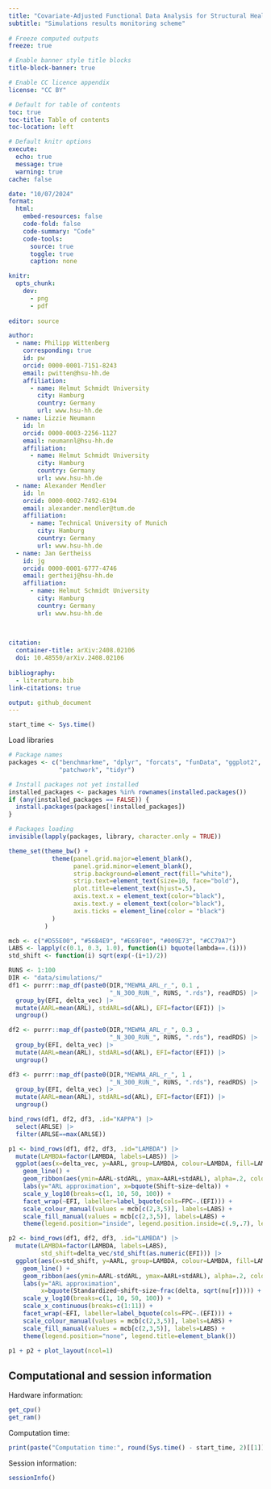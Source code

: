 ```yaml
---
title: "Covariate-Adjusted Functional Data Analysis for Structural Health Monitoring"
subtitle: "Simulations results monitoring scheme"
        
# Freeze computed outputs
freeze: true

# Enable banner style title blocks
title-block-banner: true

# Enable CC licence appendix
license: "CC BY"

# Default for table of contents
toc: true
toc-title: Table of contents
toc-location: left

# Default knitr options
execute:
  echo: true
  message: true
  warning: true
cache: false

date: "10/07/2024" 
format:
  html:
    embed-resources: false
    code-fold: false
    code-summary: "Code"
    code-tools:
      source: true
      toggle: true
      caption: none

knitr:
  opts_chunk:
    dev:
      - png
      - pdf
      
editor: source

author:
  - name: Philipp Wittenberg
    corresponding: true
    id: pw
    orcid: 0000-0001-7151-8243
    email: pwitten@hsu-hh.de
    affiliation: 
      - name: Helmut Schmidt University
        city: Hamburg
        country: Germany
        url: www.hsu-hh.de
  - name: Lizzie Neumann
    id: ln
    orcid: 0000-0003-2256-1127
    email: neumannl@hsu-hh.de
    affiliation: 
      - name: Helmut Schmidt University
        city: Hamburg
        country: Germany
        url: www.hsu-hh.de
  - name: Alexander Mendler
    id: ln
    orcid: 0000-0002-7492-6194
    email: alexander.mendler@tum.de
    affiliation: 
      - name: Technical University of Munich
        city: Hamburg
        country: Germany
        url: www.hsu-hh.de
  - name: Jan Gertheiss
    id: jg
    orcid: 0000-0001-6777-4746
    email: gertheij@hsu-hh.de
    affiliation: 
      - name: Helmut Schmidt University
        city: Hamburg
        country: Germany
        url: www.hsu-hh.de        
        
        

citation: 
  container-title: arXiv:2408.02106
  doi: 10.48550/arXiv.2408.02106
  
bibliography:
  - literature.bib
link-citations: true

output: github_document
---
```


```r
start_time <- Sys.time()
```

Load libraries

```r
# Package names
packages <- c("benchmarkme", "dplyr", "forcats", "funData", "ggplot2", 
              "patchwork", "tidyr")

# Install packages not yet installed
installed_packages <- packages %in% rownames(installed.packages())
if (any(installed_packages == FALSE)) {
  install.packages(packages[!installed_packages])
}

# Packages loading
invisible(lapply(packages, library, character.only = TRUE))

theme_set(theme_bw() +
            theme(panel.grid.major=element_blank(),
                  panel.grid.minor=element_blank(),
                  strip.background=element_rect(fill="white"),
                  strip.text=element_text(size=10, face="bold"),
                  plot.title=element_text(hjust=.5),
                  axis.text.x = element_text(color="black"),
                  axis.text.y = element_text(color="black"),
                  axis.ticks = element_line(color = "black")
            )
          )

mcb <- c("#D55E00", "#56B4E9", "#E69F00", "#009E73", "#CC79A7")
LABS <- lapply(c(0.1, 0.3, 1.0), function(i) bquote(lambda==.(i)))
std_shift <- function(i) sqrt(exp(-(i+1)/2))
```

```r
RUNS <- 1:100
DIR <- "data/simulations/"
df1 <- purrr::map_df(paste0(DIR,"MEWMA_ARL_r_", 0.1 , 
                            "_N_300_RUN_", RUNS, ".rds"), readRDS) |>
  group_by(EFI, delta_vec) |>
  mutate(AARL=mean(ARL), stdARL=sd(ARL), EFI=factor(EFI)) |>
  ungroup()

df2 <- purrr::map_df(paste0(DIR,"MEWMA_ARL_r_", 0.3 , 
                            "_N_300_RUN_", RUNS, ".rds"), readRDS) |>
  group_by(EFI, delta_vec) |>
  mutate(AARL=mean(ARL), stdARL=sd(ARL), EFI=factor(EFI)) |>
  ungroup()

df3 <- purrr::map_df(paste0(DIR,"MEWMA_ARL_r_", 1 , 
                            "_N_300_RUN_", RUNS, ".rds"), readRDS) |>
  group_by(EFI, delta_vec) |>
  mutate(AARL=mean(ARL), stdARL=sd(ARL), EFI=factor(EFI)) |>
  ungroup()
```

```r
bind_rows(df1, df2, df3, .id="KAPPA") |> 
  select(ARLSE) |>
  filter(ARLSE==max(ARLSE))
```

```r
p1 <- bind_rows(df1, df2, df3, .id="LAMBDA") |>
  mutate(LAMBDA=factor(LAMBDA, labels=LABS)) |>
  ggplot(aes(x=delta_vec, y=AARL, group=LAMBDA, colour=LAMBDA, fill=LAMBDA)) +
    geom_line() +
    geom_ribbon(aes(ymin=AARL-stdARL, ymax=AARL+stdARL), alpha=.2, colour=NA) +
    labs(y="ARL approximation", x=bquote(Shift~size~delta)) +
    scale_y_log10(breaks=c(1, 10, 50, 100)) +
    facet_wrap(~EFI, labeller=label_bquote(cols=FPC~.(EFI))) +
    scale_colour_manual(values = mcb[c(2,3,5)], labels=LABS) +
    scale_fill_manual(values = mcb[c(2,3,5)], labels=LABS) +
    theme(legend.position="inside", legend.position.inside=c(.9,.7), legend.title=element_blank())
```

```r
p2 <- bind_rows(df1, df2, df3, .id="LAMBDA") |>
  mutate(LAMBDA=factor(LAMBDA, labels=LABS), 
         std_shift=delta_vec/std_shift(as.numeric(EFI))) |>
  ggplot(aes(x=std_shift, y=AARL, group=LAMBDA, colour=LAMBDA, fill=LAMBDA)) +
    geom_line() +
    geom_ribbon(aes(ymin=AARL-stdARL, ymax=AARL+stdARL), alpha=.2, colour=NA) +
    labs(y="ARL approximation", 
         x=bquote(Standardized~shift~size~frac(delta, sqrt(nu[r])))) +
    scale_y_log10(breaks=c(1, 10, 50, 100)) +
    scale_x_continuous(breaks=c(1:11)) +
    facet_wrap(~EFI, labeller=label_bquote(cols=FPC~.(EFI))) +
    scale_colour_manual(values = mcb[c(2,3,5)], labels=LABS) +
    scale_fill_manual(values = mcb[c(2,3,5)], labels=LABS) +
    theme(legend.position="none", legend.title=element_blank())
```

```r
p1 + p2 + plot_layout(ncol=1)
```

## Computational and session information

Hardware information:

```r
get_cpu()
get_ram()
```

Computation time:

```r
print(paste("Computation time:", round(Sys.time() - start_time, 2)[[1]], "seconds"))
```
Session information:

```r
sessionInfo()
```
